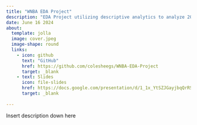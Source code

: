 ```yaml
---
title: "WNBA EDA Project"
description: "EDA Project utilizing descriptive analytics to analyze 2023 WNBA shooting statistics for SURE 2024 at CMU"
date: June 16 2024
about:
  template: jolla
  image: cover.jpeg
  image-shape: round
  links: 
    - icon: github
      text: "GitHub"
      href: https://github.com/colesheegs/WNBA-EDA-Project
      target: _blank
    - text: Slides
      icon: file-slides
      href: https://docs.google.com/presentation/d/1_1x_YtSZJGayjbqQrRSovPsJ_z3kGCAPemvePHi2UAQ/edit#slide=id.g2e5d72eebd7_0_930
      target: _blank
      
---
```


Insert description down here
